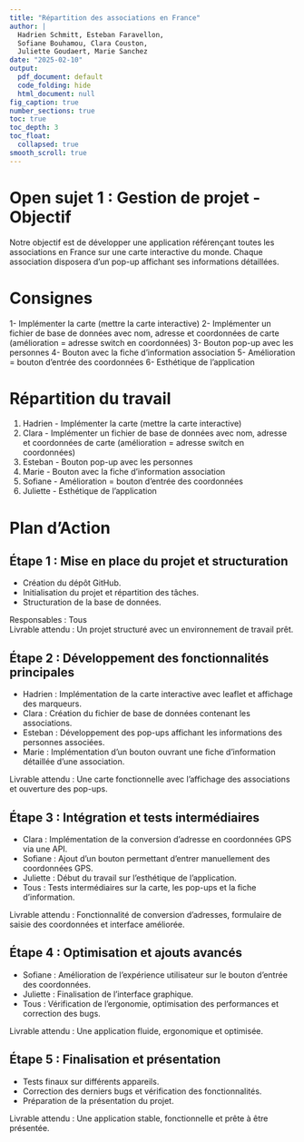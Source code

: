 ```yaml
---
title: "Répartition des associations en France"
author: |
  Hadrien Schmitt, Esteban Faravellon,  
  Sofiane Bouhamou, Clara Couston,  
  Juliette Goudaert, Marie Sanchez
date: "2025-02-10"
output:
  pdf_document: default
  code_folding: hide
  html_document: null
fig_caption: true
number_sections: true
toc: true
toc_depth: 3
toc_float:
  collapsed: true
smooth_scroll: true
---
```


# Open sujet 1 : Gestion de projet - Objectif

Notre objectif est de développer une application référençant toutes les associations en France sur une carte interactive du monde. Chaque association disposera d'un pop-up affichant ses informations détaillées.

# Consignes

1- Implémenter la carte (mettre la carte interactive)
2- Implémenter un fichier de base de données avec nom, adresse et coordonnées de carte (amélioration = adresse switch en coordonnées)
3- Bouton pop-up avec les personnes
4- Bouton avec la fiche d'information association
5- Amélioration = bouton d'entrée des coordonnées
6- Esthétique de l'application

# Répartition du travail

1) Hadrien - Implémenter la carte (mettre la carte interactive)
2) Clara - Implémenter un fichier de base de données avec nom, adresse et coordonnées de carte (amélioration = adresse switch en coordonnées)
3) Esteban - Bouton pop-up avec les personnes
4) Marie - Bouton avec la fiche d'information association
5) Sofiane - Amélioration = bouton d'entrée des coordonnées
6) Juliette - Esthétique de l'application

# Plan d'Action

## Étape 1 : Mise en place du projet et structuration
- Création du dépôt GitHub.
- Initialisation du projet et répartition des tâches.
- Structuration de la base de données.

Responsables : Tous  
Livrable attendu : Un projet structuré avec un environnement de travail prêt.

## Étape 2 : Développement des fonctionnalités principales
- Hadrien : Implémentation de la carte interactive avec leaflet et affichage des marqueurs.
- Clara : Création du fichier de base de données contenant les associations.
- Esteban : Développement des pop-ups affichant les informations des personnes associées.
- Marie : Implémentation d’un bouton ouvrant une fiche d’information détaillée d’une association.

Livrable attendu : Une carte fonctionnelle avec l’affichage des associations et ouverture des pop-ups.

## Étape 3 : Intégration et tests intermédiaires
- Clara : Implémentation de la conversion d’adresse en coordonnées GPS via une API.
- Sofiane : Ajout d’un bouton permettant d’entrer manuellement des coordonnées GPS.
- Juliette : Début du travail sur l’esthétique de l’application.
- Tous : Tests intermédiaires sur la carte, les pop-ups et la fiche d’information.

Livrable attendu : Fonctionnalité de conversion d’adresses, formulaire de saisie des coordonnées et interface améliorée.

## Étape 4 : Optimisation et ajouts avancés
- Sofiane : Amélioration de l’expérience utilisateur sur le bouton d’entrée des coordonnées.
- Juliette : Finalisation de l’interface graphique.
- Tous : Vérification de l’ergonomie, optimisation des performances et correction des bugs.

Livrable attendu : Une application fluide, ergonomique et optimisée.

## Étape 5 : Finalisation et présentation
- Tests finaux sur différents appareils.
- Correction des derniers bugs et vérification des fonctionnalités.
- Préparation de la présentation du projet.

Livrable attendu : Une application stable, fonctionnelle et prête à être présentée.
